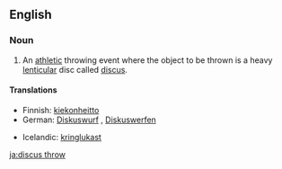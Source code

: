 ==English==

===Noun===
{{en-noun|-|sg=[[discus]] [[throw]]}}

# {{context|athletics}} An [[athletic]] throwing event where the object to be thrown is a heavy [[lenticular]] disc called [[discus]].

====Translations====
{{trans-top|athletic event where a discus is thrown}}
*Finnish: [[kiekonheitto]]
*German: [[Diskuswurf]] {{m}}, [[Diskuswerfen]] {{n}}
{{trans-mid}}
*Icelandic: [[kringlukast]] {{n}}
{{trans-bottom}}

[[ja:discus throw]]